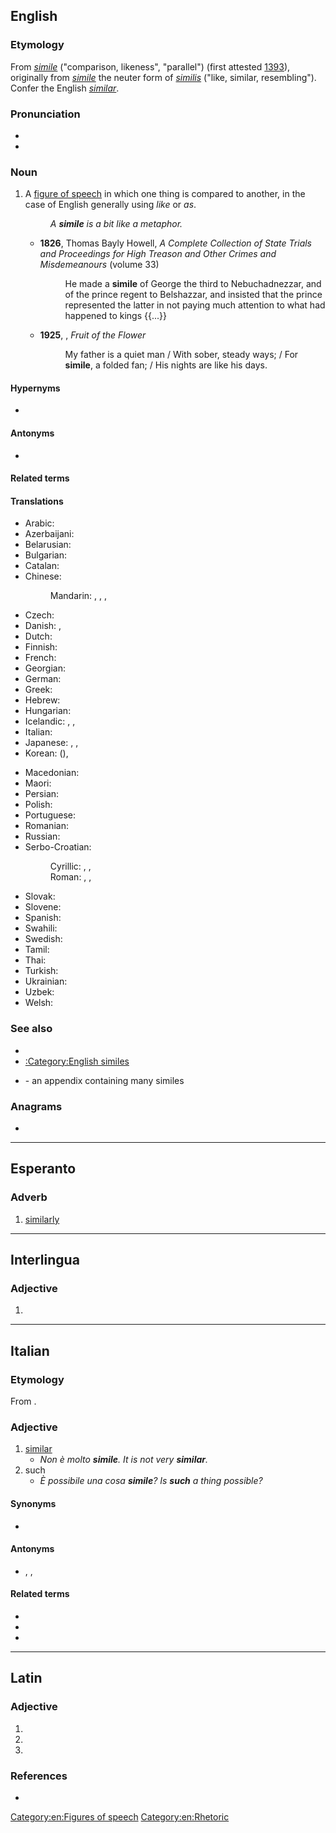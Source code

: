 {{also|símile}}
==English==
{{wikipedia}}

===Etymology===
{{root|en|ine-pro|*sem-}}
From {{etyl|la|en}} ''[[simile#Latin|simile]]'' ("comparison, likeness", "parallel") (first attested [[w:1393|1393]]), originally from ''[[simile#Latin|simile]]'' the neuter form of ''[[similis]]'' ("like, similar, resembling"). Confer the English ''[[similar]]''.

===Pronunciation===
* {{IPA|en|/ˈsɪməli/}}
* {{audio|en|en-us-simile.ogg|Audio (US)}}
{{examples|sense=figure of speech|examples=Her eyes were like stars.}}

===Noun===
{{en-noun|~|s|similia}}

# A [[figure of speech]] in which one thing is compared to another, in the case of English generally using ''like'' or ''as''.
#: ''A '''simile''' is a bit like a metaphor.''
#* '''1826''', Thomas Bayly Howell, ''A Complete Collection of State Trials and Proceedings for High Treason and Other Crimes and Misdemeanours'' (volume 33)
#*: He made a '''simile''' of George the third to Nebuchadnezzar, and of the prince regent to Belshazzar, and insisted that the prince represented the latter in not paying much attention to what had happened to kings {{...}}
#* '''1925''', {{w|Countee Cullen}}, ''Fruit of the Flower''
#*: My father is a quiet man / With sober, steady ways; / For '''simile''', a folded fan; / His nights are like his days.

====Hypernyms====
* {{l|en|figure of speech}}

====Antonyms====
* {{l|en|dissimile}}

====Related terms====
{{rootsee|en|sem}}

====Translations====
{{trans-top|figure of speech in which one thing is compared to another}}
* Arabic: {{t|ar|تَشْبِيه|m}}
* Azerbaijani: {{t|az|təşbeh}}
* Belarusian: {{t|be|параўна́нне|n}}
* Bulgarian: {{t+|bg|сравне́ние|n}}
* Catalan: {{t|ca|símil|m}}
* Chinese:
*: Mandarin: {{t|cmn|直喻|tr=zhíyù|sc=Hani}}, {{t|cmn|明喻|tr=míngyù|sc=Hani}}, {{t+|cmn|譬喻|tr=pìyù|sc=Hani}}, {{t+|cmn|比喻|tr=bǐyù|sc=Hani}}
* Czech: {{t|cs|přirovnání|n}}
* Danish: {{t|da|sammenligning|c}}, {{t|da|lignelse|c}}
* Dutch: {{t+|nl|vergelijking|f}}
* Finnish: {{t+|fi|vertaus}}
* French: {{t+|fr|comparaison|f}}
* Georgian: {{t|ka|შედარება}}
* German: {{t+|de|Vergleich|m}}
* Greek: {{t+|el|παρομοίωση|f}}
* Hebrew: {{t+|he|דימוי|m|tr=dimmúy|alt=דִּמּוּי}}
* Hungarian: {{t+|hu|hasonlat}}
* Icelandic: {{t+|is|líking|f}}, {{t|is|samlíking|f}}, {{t|is|viðlíking|f}}
* Italian: {{t+|it|similitudine|f}}
* Japanese: {{t+|ja|直喩|tr=ちょくゆ, chokuyu|sc=Jpan}}, {{t+|ja|比喩|tr=ひゆ, hiyu|sc=Jpan}}, {{t|ja|シミレ|tr=shimire|sc=Jpan}}
* Korean: {{t|ko|직유}} ({{t|ko|直喻}}), {{t|ko|시밀레}}
{{trans-mid}}
* Macedonian: {{t|mk|споредба|f}}
* Maori: {{t|mi|kupu whakarite}}
* Persian: {{t+|fa|تشبیه|tr=tašbih}}
* Polish: {{t+|pl|porównanie|n}}
* Portuguese: {{t|pt|símile|m}}
* Romanian: {{t+|ro|comparație|f}}
* Russian: {{t+|ru|сравне́ние|n}}
* Serbo-Croatian:
*: Cyrillic: {{t|sh|поређење|n}}, {{t|sh|поредба|f}}, {{t|sh|успоредба|f}}
*: Roman: {{t|sh|poređenje|n}}, {{t+|sh|poredba|f}}, {{t+|sh|usporedba|f}}
* Slovak: {{t|sk|prirovnanie|n}}
* Slovene: {{t+|sl|primera|f}}
* Spanish: {{t+|es|símil|m}}
* Swahili: {{t+|sw|tashbihi}}
* Swedish: {{t+|sv|liknelse|c}}
* Tamil: {{t+|ta|உவமை|sc=Taml}}
* Thai: {{t|th|อุปมา}}
* Turkish: {{t+|tr|teşbih}}
* Ukrainian: {{t|uk|порі́вняння|n}}
* Uzbek: {{t+|uz|tashbih}}
* Welsh: {{t|cy|cymhariaeth|f}}
{{trans-bottom}}

===See also===
* {{l|en|metaphor}}
* [[:Category:English similes]]
* {{l|en|Appendix:English similes}} - an appendix containing many similes

===Anagrams===
* {{anagrams|en|a=eiilms|mislie|smilie}}

[[Category:en:Figures of speech]]
[[Category:en:Rhetoric]]

----

==Esperanto==

===Adverb===
{{eo-head}}

# [[similarly]]

----

==Interlingua==

===Adjective===
{{ia-adj}}

# {{l|en|similar}}

----

==Italian==

===Etymology===
From {{etyl|la|it}} {{m|la|similis||}}.

===Adjective===
{{it-adj|simil|e|i}}

# [[similar]]
#* ''Non è molto '''simile'''. It is not very '''similar'''.''
# such
#* ''È possibile una cosa '''simile'''? Is '''such''' a thing possible?''

====Synonyms====
* {{l|it|similare}}

====Antonyms====
* {{l|it|diverso}}, {{l|it|differente}}, {{l|it|dissimile}}

====Related terms====
* {{l|it|similitudine}}
* {{l|it|similmente}}
* {{l|it|simil-}}

----

==Latin==

===Adjective===
{{la-adj-form|simile}}

# {{inflection of|la|similis||nom|n|s}}
# {{inflection of|la|similis||acc|n|s}}
# {{inflection of|la|similis||voc|n|s}}

===References===
* {{R:Elementary Lewis}}